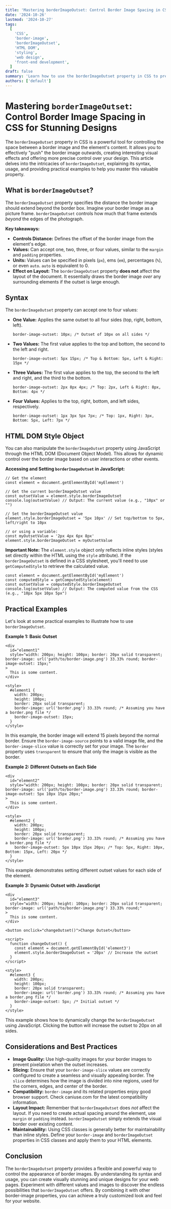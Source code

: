 ```yaml
---
title: 'Mastering borderImageOutset: Control Border Image Spacing in CSS for Stunning Designs'
date: '2024-10-26'
lastmod: '2024-10-27'
tags:
  [
    'CSS',
    'border-image',
    'borderImageOutset',
    'HTML DOM',
    'styling',
    'web design',
    'front-end development',
  ]
draft: false
summary: 'Learn how to use the borderImageOutset property in CSS to precisely control the space between your border image and the element’s content, creating visually appealing and unique designs. Includes code examples and explanations.'
authors: ['default']
---
```


# Mastering `borderImageOutset`: Control Border Image Spacing in CSS for Stunning Designs

The `borderImageOutset` property in CSS is a powerful tool for controlling the space between a border image and the element's content. It allows you to effectively "push" the border image outwards, creating interesting visual effects and offering more precise control over your design. This article delves into the intricacies of `borderImageOutset`, explaining its syntax, usage, and providing practical examples to help you master this valuable property.

## What is `borderImageOutset`?

The `borderImageOutset` property specifies the distance the border image should extend beyond the border box. Imagine your border image as a picture frame. `borderImageOutset` controls how much that frame extends _beyond_ the edges of the photograph.

**Key takeaways:**

- **Controls Distance:** Defines the offset of the border image from the element's edge.
- **Values:** Can accept one, two, three, or four values, similar to the `margin` and `padding` properties.
- **Units:** Values can be specified in pixels (`px`), ems (`em`), percentages (`%`), or even `auto`. `auto` is equivalent to 0.
- **Effect on Layout:** The `borderImageOutset` property **does not** affect the layout of the document. It essentially draws the border image _over_ any surrounding elements if the outset is large enough.

## Syntax

The `borderImageOutset` property can accept one to four values:

- **One Value:** Applies the same outset to all four sides (top, right, bottom, left).

  ```plaintext
  border-image-outset: 10px; /* Outset of 10px on all sides */
  ```

- **Two Values:** The first value applies to the top and bottom, the second to the left and right.

  ```plaintext
  border-image-outset: 5px 15px; /* Top & Bottom: 5px, Left & Right: 15px */
  ```

- **Three Values:** The first value applies to the top, the second to the left and right, and the third to the bottom.

  ```plaintext
  border-image-outset: 2px 8px 4px; /* Top: 2px, Left & Right: 8px, Bottom: 4px */
  ```

- **Four Values:** Applies to the top, right, bottom, and left sides, respectively.
  ```plaintext
  border-image-outset: 1px 3px 5px 7px; /* Top: 1px, Right: 3px, Bottom: 5px, Left: 7px */
  ```

## HTML DOM Style Object

You can also manipulate the `borderImageOutset` property using JavaScript through the HTML DOM (Document Object Model). This allows for dynamic control over the border image based on user interactions or other events.

**Accessing and Setting `borderImageOutset` in JavaScript:**

```plaintext
// Get the element
const element = document.getElementById('myElement')

// Get the current borderImageOutset value
const outsetValue = element.style.borderImageOutset
console.log(outsetValue) // Output: The current value (e.g., "10px" or "")

// Set the borderImageOutset value
element.style.borderImageOutset = '5px 10px' // Set top/bottom to 5px, left/right to 10px

// or using a variable:
const myOutsetValue = '2px 4px 6px 8px'
element.style.borderImageOutset = myOutsetValue
```

**Important Note:** The `element.style` object only reflects inline styles (styles set directly within the HTML using the `style` attribute). If the `borderImageOutset` is defined in a CSS stylesheet, you'll need to use `getComputedStyle` to retrieve the calculated value.

```plaintext
const element = document.getElementById('myElement')
const computedStyle = getComputedStyle(element)
const outsetValue = computedStyle.borderImageOutset
console.log(outsetValue) // Output: The computed value from the CSS (e.g., "10px 5px 10px 5px")
```

## Practical Examples

Let's look at some practical examples to illustrate how to use `borderImageOutset`.

**Example 1: Basic Outset**

```plaintext
<div
  id="element1"
  style="width: 200px; height: 100px; border: 20px solid transparent; border-image: url('path/to/border-image.png') 33.33% round; border-image-outset: 15px;"
>
  This is some content.
</div>

<style>
  #element1 {
    width: 200px;
    height: 100px;
    border: 20px solid transparent;
    border-image: url('border.png') 33.33% round; /* Assuming you have a border.png file */
    border-image-outset: 15px;
  }
</style>
```

In this example, the border image will extend 15 pixels beyond the normal border. Ensure the `border-image-source` points to a valid image file, and the `border-image-slice` value is correctly set for your image. The `border` property uses `transparent` to ensure that only the image is visible as the border.

**Example 2: Different Outsets on Each Side**

```plaintext
<div
  id="element2"
  style="width: 200px; height: 100px; border: 20px solid transparent; border-image: url('path/to/border-image.png') 33.33% round; border-image-outset: 5px 10px 15px 20px;"
>
  This is some content.
</div>

<style>
  #element2 {
    width: 200px;
    height: 100px;
    border: 20px solid transparent;
    border-image: url('border.png') 33.33% round; /* Assuming you have a border.png file */
    border-image-outset: 5px 10px 15px 20px; /* Top: 5px, Right: 10px, Bottom: 15px, Left: 20px */
  }
</style>
```

This example demonstrates setting different outset values for each side of the element.

**Example 3: Dynamic Outset with JavaScript**

```plaintext
<div
  id="element3"
  style="width: 200px; height: 100px; border: 20px solid transparent; border-image: url('path/to/border-image.png') 33.33% round;"
>
  This is some content.
</div>

<button onclick="changeOutset()">Change Outset</button>

<script>
  function changeOutset() {
    const element = document.getElementById('element3')
    element.style.borderImageOutset = '20px' // Increase the outset
  }
</script>

<style>
  #element3 {
    width: 200px;
    height: 100px;
    border: 20px solid transparent;
    border-image: url('border.png') 33.33% round; /* Assuming you have a border.png file */
    border-image-outset: 5px; /* Initial outset */
  }
</style>
```

This example shows how to dynamically change the `borderImageOutset` using JavaScript. Clicking the button will increase the outset to 20px on all sides.

## Considerations and Best Practices

- **Image Quality:** Use high-quality images for your border images to prevent pixelation when the outset increases.
- **Slicing:** Ensure that your `border-image-slice` values are correctly configured to create a seamless and visually appealing border. The `slice` determines how the image is divided into nine regions, used for the corners, edges, and center of the border.
- **Compatibility:** `border-image` and its related properties enjoy good browser support. Check caniuse.com for the latest compatibility information.
- **Layout Impact:** Remember that `borderImageOutset` does _not_ affect the layout. If you need to create actual spacing around the element, use `margin` or `padding` instead. `borderImageOutset` simply extends the visual border over existing content.
- **Maintainability:** Using CSS classes is generally better for maintainability than inline styles. Define your `border-image` and `borderImageOutset` properties in CSS classes and apply them to your HTML elements.

## Conclusion

The `borderImageOutset` property provides a flexible and powerful way to control the appearance of border images. By understanding its syntax and usage, you can create visually stunning and unique designs for your web pages. Experiment with different values and images to discover the endless possibilities that `borderImageOutset` offers. By combining it with other border-image properties, you can achieve a truly customized look and feel for your website.
